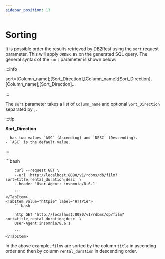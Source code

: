 ```yaml
---
sidebar_position: 13
---
```


# Sorting


It is possible order the results retrieved by DB2Rest using the `sort` request parameter. This will apply `ORDER BY`
on the generated SQL query. The general syntax of the `sort` parameter is shown below:

:::info

sort=[Column_name];[Sort_Direction],[Column_name];[Sort_Direction],[Column_name];[Sort_Direction]...

:::

The `sort` parameter takes a list of `Column_name` and optional `Sort_Direction` separated by `,`.

:::tip

**Sort_Direction**

    - has two values `ASC` (Ascending) and `DESC` (Descending).
    - `ASC` is the default value.

:::



<Tabs>
    <TabItem value="cURL" label="cURL" default>
        ```bash

        curl --request GET \
        --url 'http://localhost:8080/v1/rdbms/db/film?sort=title,rental_duration;desc' \
        --header 'User-Agent: insomnia/8.6.1'

        ```
    </TabItem>
    <TabItem value="httpie" label="HTTPie">
        ```bash

        http GET 'http://localhost:8080/v1/rdbms/db/film?sort=title,rental_duration;desc' \
        User-Agent:insomnia/8.6.1

        ```
    </TabItem>

</Tabs>

In the above example, `film`s are sorted by the column `title` in ascending order and then by column `rental_duration`
in descending order.
